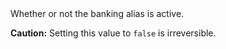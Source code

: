 <ResponseField name="Active" type="boolean" >
Whether or not the banking alias is active.  

**Caution:** Setting this value to `false` is irreversible.  
</ResponseField>